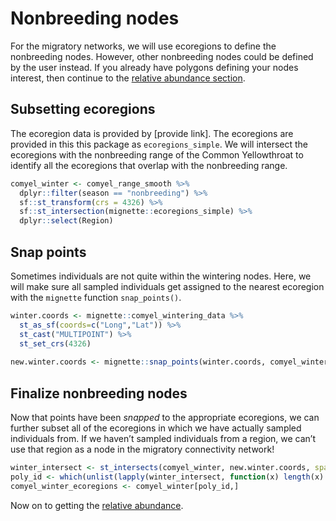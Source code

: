 # Nonbreeding nodes {#wintering}

For the migratory networks, we will use ecoregions to define the nonbreeding nodes. However, other nonbreeding nodes could be defined by the user instead. If you already have polygons defining your nodes interest, then continue to the [relative abundance section](#abundance).

## Subsetting ecoregions

The ecoregion data is provided by [provide link]. The ecoregions are provided in this this package as `ecoregions_simple`. We will intersect the ecoregions with the nonbreeding range of the Common Yellowthroat to identify all the ecoregions that overlap with the nonbreeding range.

``` r
comyel_winter <- comyel_range_smooth %>%
  dplyr::filter(season == "nonbreeding") %>%
  sf::st_transform(crs = 4326) %>%
  sf::st_intersection(mignette::ecoregions_simple) %>%
  dplyr::select(Region)
```


## Snap points

Sometimes individuals are not quite within the wintering nodes. Here, we will make sure all sampled individuals get assigned to the nearest ecoregion with the `mignette` function `snap_points()`.

``` r
winter.coords <- mignette::comyel_wintering_data %>%
  st_as_sf(coords=c("Long","Lat")) %>%
  st_cast("MULTIPOINT") %>%
  st_set_crs(4326)
  
new.winter.coords <- mignette::snap_points(winter.coords, comyel_winter, 150000)
```

## Finalize nonbreeding nodes

Now that points have been *snapped* to the appropriate ecoregions, we can further subset all of the ecoregions in which we have actually sampled individuals from. If we haven't sampled individuals from a region, we can't use that region as a node in the migratory connectivity network! 

``` r
winter_intersect <- st_intersects(comyel_winter, new.winter.coords, sparse = T)
poly_id <- which(unlist(lapply(winter_intersect, function(x) length(x) > 0)))
comyel_winter_ecoregions <- comyel_winter[poly_id,]
```

Now on to getting the [relative abundance](#abundance).


